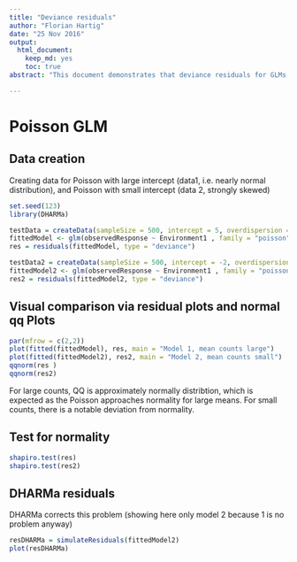 ```yaml
---
title: "Deviance residuals"
author: "Florian Hartig"
date: "25 Nov 2016"
output: 
  html_document: 
    keep_md: yes
    toc: true
abstract: "This document demonstrates that deviance residuals for GLMs are not normal, symmetric or homoscedastic, unless the distribution (in this case Poisson) is itself in a range that is approximately normal."

---
```


# Poisson GLM

## Data creation


Creating data for Poisson with large intercept (data1, i.e. nearly normal distribution), and Poisson with small intercept (data 2, strongly skewed)


```r
set.seed(123)
library(DHARMa)

testData = createData(sampleSize = 500, intercept = 5, overdispersion = 0, family = poisson(), randomEffectVariance = 0)
fittedModel <- glm(observedResponse ~ Environment1 , family = "poisson", data = testData)
res = residuals(fittedModel, type = "deviance")

testData2 = createData(sampleSize = 500, intercept = -2, overdispersion = 0, family = poisson(), randomEffectVariance = 0)
fittedModel2 <- glm(observedResponse ~ Environment1 , family = "poisson", data = testData2)
res2 = residuals(fittedModel2, type = "deviance")

```


## Visual comparison via residual plots and normal qq Plots

```r
par(mfrow = c(2,2))
plot(fitted(fittedModel), res, main = "Model 1, mean counts large")
plot(fitted(fittedModel2), res2, main = "Model 2, mean counts small")
qqnorm(res )
qqnorm(res2)
```

For large counts, QQ is approximately normally distribtion, which is expected as the Poisson approaches normality for large means. For small counts, there is a notable deviation from normality. 


## Test for normality

```r
shapiro.test(res)
shapiro.test(res2)
```


## DHARMa residuals


DHARMa corrects this problem (showing here only model 2 because 1 is no problem anyway)


```r
resDHARMa = simulateResiduals(fittedModel2)
plot(resDHARMa)
```

